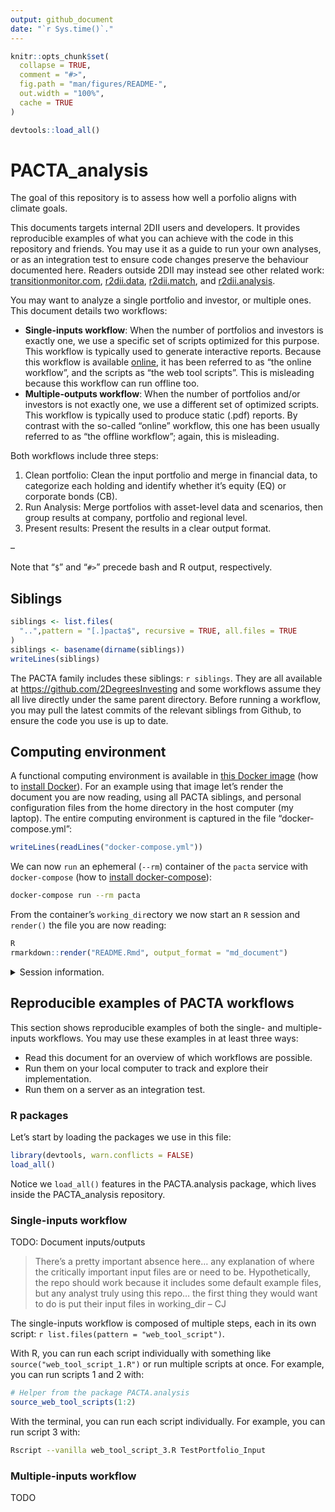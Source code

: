 ```yaml
---
output: github_document
date: "`r Sys.time()`."
---
```


<!-- README.md is generated from README.Rmd. Please edit that file -->

```r
knitr::opts_chunk$set(
  collapse = TRUE,
  comment = "#>",
  fig.path = "man/figures/README-",
  out.width = "100%",
  cache = TRUE
)

devtools::load_all()
```

# PACTA_analysis

The goal of this repository is to assess how well a porfolio aligns with climate
goals. 

This documents targets internal 2DII users and developers. It provides
reproducible examples of what you can achieve with the code in this repository
and friends. You may use it as a guide to run your own analyses, or as an
integration test to ensure code changes preserve the behaviour documented here.
Readers outside 2DII may instead see other related work:
[transitionmonitor.com](https://platform.transitionmonitor.com/start),
[r2dii.data](https://github.com/2DegreesInvesting/r2dii.data),
[r2dii.match](https://github.com/2DegreesInvesting/r2dii.match), and
[r2dii.analysis](https://github.com/2DegreesInvesting/r2dii.analysis).

You may want to analyze a single portfolio and investor, or multiple ones. This document details two workflows:

* __Single-inputs workflow__: When the number of portfolios and investors is
exactly one, we use a specific set of scripts optimized for this purpose. This
workflow is typically used to generate interactive reports. Because this
workflow is available [online](https://platform.transitionmonitor.com/start), it
has been referred to as "the online workflow", and the scripts as "the web tool
scripts". This is misleading because this workflow can run offline too.
* __Multiple-outputs workflow__: When the number of portfolios and/or investors
is not exactly one, we use a different set of optimized scripts. This workflow
is typically used to produce static (.pdf) reports. By contrast with the
so-called "online" workflow, this one has been usually referred to as "the
offline workflow"; again, this is misleading.

Both workflows include three steps:

1. Clean portfolio: Clean the input portfolio and merge in financial data, to
categorize each holding and identify whether it's equity (EQ) or corporate bonds
(CB).
2. Run Analysis: Merge portfolios with asset-level data and scenarios, then
group results at company, portfolio and regional level.
3. Present results: Present the results in a clear output format.

--

Note that "`$`" and "`#>`" precede bash and R output, respectively.

## Siblings

```r
siblings <- list.files(
  "..",pattern = "[.]pacta$", recursive = TRUE, all.files = TRUE
)
siblings <- basename(dirname(siblings))
writeLines(siblings)
```

The PACTA family includes these siblings: `r siblings`. They are all available
at <https://github.com/2DegreesInvesting> and some workflows assume they all
live directly under the same parent directory. Before running a workflow, you
may pull the latest commits of the relevant siblings from Github, to ensure the
code you use is up to date.

## Computing environment

A functional computing environment is available in [this Docker
image](https://github.com/2DegreesInvesting/docker/tree/master/r-packages) (how
to [install Docker](https://docs.docker.com/engine/install/)). For an example
using that image let's render the document you are now reading, using all PACTA
siblings, and personal configuration files from the home directory in the host
computer (my laptop). The entire computing environment is captured in the file
"docker-compose.yml":

```r
writeLines(readLines("docker-compose.yml"))
```

We can now `run` an ephemeral (`--rm`) container of the `pacta` service with
`docker-compose` (how to [install
docker-compose](https://docs.docker.com/compose/install/)):

```bash
docker-compose run --rm pacta
```

From the container's `working_dir`ectory we now start an `R` session and
`render()` the file you are now reading:

```r
R
rmarkdown::render("README.Rmd", output_format = "md_document")
```

<details> <summary>Session information.</summary>
```r
devtools::session_info()
```
</details>

## Reproducible examples of PACTA workflows

This section shows reproducible examples of both the single- and multiple-inputs
workflows. You may use these examples in at least three ways:

* Read this document for an overview of which workflows are possible.
* Run them on your local computer to track and explore their implementation.
* Run them on a server as an integration test.

### R packages

Let's start by loading the packages we use in this file:

```r
library(devtools, warn.conflicts = FALSE)
load_all()
```

Notice we `load_all()` features in the PACTA.analysis package, which lives
inside the PACTA_analysis repository.

### Single-inputs workflow

TODO: Document inputs/outputs

> There's a pretty important absence here... any explanation of where the critically important input files are or need to be. Hypothetically, the repo should work because it includes some default example files, but any analyst truly using this repo... the first thing they would want to do is put their input files in working_dir -- CJ

The single-inputs workflow is composed of multiple steps, each in its own
script: `r list.files(pattern = "web_tool_script")`.

With R, you can run each script individually with something like
`source("web_tool_script_1.R")` or run multiple scripts at once. For example,
you can run scripts 1 and 2 with:

```r
# Helper from the package PACTA.analysis
source_web_tool_scripts(1:2)
```

With the terminal, you can run each script individually. For example, you can
run script 3 with:

```bash
Rscript --vanilla web_tool_script_3.R TestPortfolio_Input  
```

### Multiple-inputs workflow

TODO
